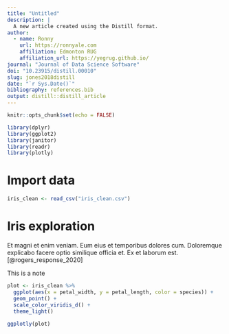 ```yaml
---
title: "Untitled"
description: |
  A new article created using the Distill format.
author:
  - name: Ronny  
    url: https://ronnyale.com
    affiliation: Edmonton RUG
    affiliation_url: https://yegrug.github.io/
journal: "Journal of Data Science Software"
doi: "10.23915/distill.00010"
slug: jones2018distill
date: "`r Sys.Date()`"
bibliography: references.bib
output: distill::distill_article
---
```


```r
knitr::opts_chunk$set(echo = FALSE)

library(dplyr)
library(ggplot2)
library(janitor)
library(readr)
library(plotly)
```

# Import data

```r
iris_clean <- read_csv("iris_clean.csv")
```

# Iris exploration

Et magni et enim veniam. Eum eius et temporibus dolores cum. Doloremque explicabo facere optio similique officia et. Ex et laborum est. [@rogers_response_2020] 

<aside>
This is a note
</aside>

```r
plot <- iris_clean %>% 
  ggplot(aes(x = petal_width, y = petal_length, color = species)) +
  geom_point() +
  scale_color_viridis_d() +
  theme_light()
  
ggplotly(plot)
```


